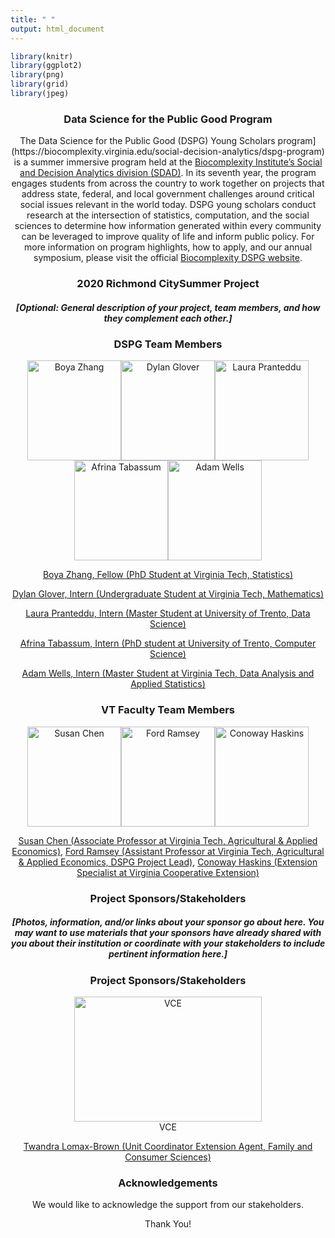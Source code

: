 ```yaml
---
title: " "
output: html_document
---
```


```r
library(knitr)
library(ggplot2)
library(png)
library(grid)
library(jpeg)
```

<center>
### Data Science for the Public Good Program
<center>

The Data Science for the Public Good (DSPG) Young Scholars program](https://biocomplexity.virginia.edu/social-decision-analytics/dspg-program) is a summer immersive program held at the [Biocomplexity Institute’s Social and Decision Analytics division (SDAD)](https://biocomplexity.virginia.edu/social-decision-analytics). In its seventh year, the program engages students from across the country to work together on projects that address state, federal, and local government challenges around critical social issues relevant in the world today. DSPG young scholars conduct research at the intersection of statistics, computation, and the social sciences to determine how information generated within every community can be leveraged to improve quality of life and inform public policy. For more information on program highlights, how to apply, and our annual symposium, please visit the official [Biocomplexity DSPG website]((https://biocomplexity.virginia.edu/social-decision-analytics/dspg-program)).

### 2020 Richmond CitySummer Project {style=text-align:center}

##### [Optional: General description of your project, team members, and how they complement each other.] {style=text-align:center}

### DSPG Team Members {style=text-align:center}

<center>
![Boya Zhang](/team_files/Boya.Zhang.VT.jpg){width=150px height=160px}![Dylan Glover](/team_files/Dylan.Glover.VT.jpg){width=150px height=160px}![Laura Pranteddu](/team_files/Laura.Pranteddu.VT.JPG){width=150px height=160px}
![Afrina Tabassum](/team_files/Afrina.Tabassum.VT.jpg){width=150px height=160px}![Adam Wells](/team_files/Adam.Wells.VT.jpg){width=150px height=160px}

[Boya Zhang, Fellow (PhD Student at Virginia Tech, Statistics)](https://github.com/boya66)

[Dylan Glover, Intern (Undergraduate Student at Virginia Tech, Mathematics)](https://github.com/dyglover)

[Laura Pranteddu, Intern (Master Student at University of Trento, Data Science)](https://github.com/lp9kh) 

[Afrina Tabassum, Intern (PhD student at University of Trento, Computer Science)](https://github.com/afrinaVT)    

[Adam Wells, Intern (Master Student at Virginia Tech, Data Analysis and Applied Statistics)](https://github.com/wellay01)

### VT Faculty Team Members {style=text-align:center}

<center>
![Susan Chen](/team_files/Susan.Chen.VT.jpg){width=150px height=160px}![Ford Ramsey](/team_files/Ford.Ramsey.VT.jpg){width=150px height=160px}![Conoway Haskins](/team_files/Conaway.Haskins.VT.jpg){width=150px height=160px}

[Susan Chen (Associate Professor at Virginia Tech, Agricultural & Applied Economics)](https://aaec.vt.edu/people/faculty/chen-susan.html), [Ford Ramsey (Assistant Professor at Virginia Tech, Agricultural & Applied Economics, DSPG Project Lead)](https://aaec.vt.edu/people/faculty/ramsey-ford.html), [Conoway Haskins (Extension Specialist at Virginia Cooperative Extension)](https://ext.vt.edu/community-leadership/people/conaway-haskins.html)

### Project Sponsors/Stakeholders {style=text-align:center}

##### [Photos, information, and/or links about your sponsor go about here. You may want to use materials that your sponsors have already shared with you about their institution or coordinate with your stakeholders to include pertinent information here.] {style=text-align:center}


### Project Sponsors/Stakeholders {style=text-align:center}
<center>
![VCE](/team_files/VCE.Logo.png){width=300px height=200px}
<center>

[Twandra Lomax-Brown (Unit Coordinator Extension Agent, Family and Consumer Sciences)](https://www.linkedin.com/in/twandra-lomax-brown-ma-ed-5554859/)


### Acknowledgements {style=text-align:center}

We would like to acknowledge the support from our stakeholders.
  
  Thank You!
